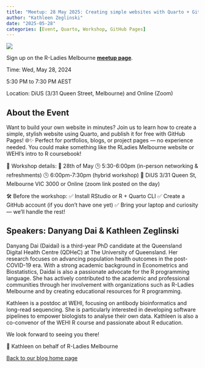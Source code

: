 ```yaml
---
title: "Meetup: 28 May 2025: Creating simple websites with Quarto + GitHub Pages"
author: "Kathleen Zeglinski"
date: "2025-05-28"
categories: [Event, Quarto, Workshop, GitHub Pages]
---
```


![](images/RLadiesMelb_280525_Flyer.png)

::: column-margin
Sign up on the R-Ladies Melbourne [**meetup page**](https://www.meetup.com/rladies-melbourne/events/307776181/?utm_medium=referral&utm_campaign=share-btn_savedevents_share_modal&utm_source=link&utm_version=v2).

Time: Wed, May 28, 2024

5:30 PM to 7:30 PM AEST

Location: DiUS (3/31 Queen Street, Melbourne) and Online (Zoom)
:::

## About the Event

Want to build your own website in minutes? Join us to learn how to create a simple, stylish website using Quarto, and publish it for free with GitHub Pages! 🌐✨
Perfect for portfolios, blogs, or project pages — no experience needed. You could make something like the RLadies Melbourne website or WEHI's intro to R coursebook!

📝 Workshop details:
📅 28th of May
🕒 5:30-6:00pm (in-person networking & refreshments)
🕒 6:00pm-7:30pm (hybrid workshop)
📍 DiUS 3/31 Queen St, Melbourne VIC 3000 or Online (zoom link posted on the day)

🛠 Before the workshop:
✅ Install RStudio or R + Quarto CLI
✅ Create a GitHub account (if you don’t have one yet)
✅ Bring your laptop and curiosity — we’ll handle the rest!

## Speakers: Danyang Dai & Kathleen Zeglinski
Danyang Dai (Daidai) is a third-year PhD candidate at the Queensland Digital Health Centre (QDHeC) at The University of Queensland. Her research focuses on advancing population health outcomes in the post-COVID-19 era. With a strong academic background in Econometrics and Biostatistics, Daidai is also a passionate advocate for the R programming language. She has actively contributed to the academic and professional communities through her involvement with organizations such as R-Ladies Melbourne and by creating educational resources for R programming.

Kathleen is a postdoc at WEHI, focusing on antibody bioinformatics and long-read sequencing. She is particularly interested in developing software pipelines to empower biologists to analyse their own data. Kathleen is also a co-convenor of the WEHI R course and passionate about R education.

We look forward to seeing you there!

💜 Kathleen on behalf of R-Ladies Melbourne

[Back to our blog home page](../blog_index.qmd)
